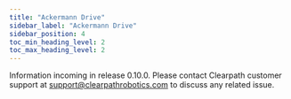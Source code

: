 ```yaml
---
title: "Ackermann Drive"
sidebar_label: "Ackermann Drive"
sidebar_position: 4
toc_min_heading_level: 2
toc_max_heading_level: 2
---
```


Information incoming in release 0.10.0. Please contact Clearpath customer support at support@clearpathrobotics.com to discuss any related issue.
